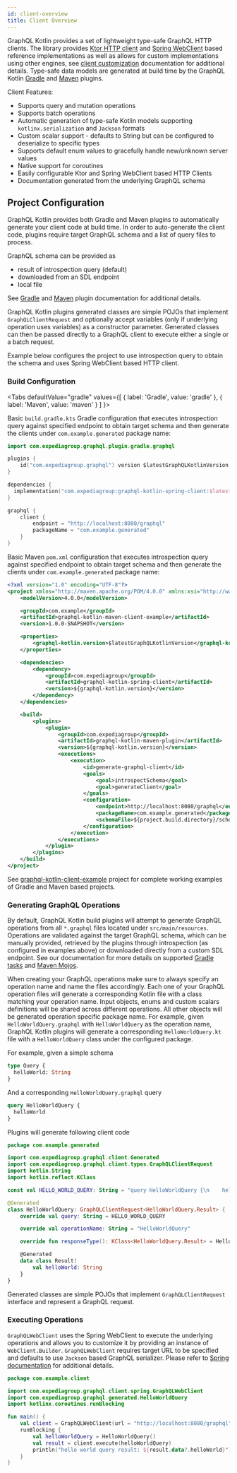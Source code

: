 ```yaml
---
id: client-overview
title: Client Overview
---
```




GraphQL Kotlin provides a set of lightweight type-safe GraphQL HTTP clients. The library provides [Ktor HTTP client](https://ktor.io/clients/index.html)
and [Spring WebClient](https://docs.spring.io/spring-boot/docs/current/reference/html/spring-boot-features.html#boot-features-webclient)
based reference implementations as well as allows for custom implementations using other engines, see [client customization](client-customization.mdx)
documentation for additional details. Type-safe data models are generated at build time by the GraphQL Kotlin [Gradle](../plugins/gradle-plugin-tasks.mdx)
and [Maven](../plugins/maven-plugin-goals.md) plugins.

Client Features:

-   Supports query and mutation operations
-   Supports batch operations
-   Automatic generation of type-safe Kotlin models supporting `kotlinx.serialization` and `Jackson` formats
-   Custom scalar support - defaults to String but can be configured to deserialize to specific types
-   Supports default enum values to gracefully handle new/unknown server values
-   Native support for coroutines
-   Easily configurable Ktor and Spring WebClient based HTTP Clients
-   Documentation generated from the underlying GraphQL schema

## Project Configuration

GraphQL Kotlin provides both Gradle and Maven plugins to automatically generate your client code at build time. In order
to auto-generate the client code, plugins require target GraphQL schema and a list of query files to process.

GraphQL schema can be provided as

-   result of introspection query (default)
-   downloaded from an SDL endpoint
-   local file

See [Gradle](https://expediagroup.github.io/graphql-kotlin/docs/plugins/gradle-plugin) and [Maven](https://expediagroup.github.io/graphql-kotlin/docs/plugins/maven-plugin)
plugin documentation for additional details.

GraphQL Kotlin plugins generated classes are simple POJOs that implement `GraphQLClientRequest` and optionally accept variables
(only if underlying operation uses variables) as a constructor parameter. Generated classes can then be passed directly
to a GraphQL client to execute either a single or a batch request.

Example below configures the project to use introspection query to obtain the schema and uses Spring WebClient based HTTP client.

### Build Configuration

<Tabs
  defaultValue="gradle"
  values={[
    { label: 'Gradle', value: 'gradle' },
    { label: 'Maven', value: 'maven' }
  ]
}>

<TabItem value="gradle">

Basic `build.gradle.kts` Gradle configuration that executes introspection query against specified endpoint to obtain target
schema and then generate the clients under `com.example.generated` package name:

```kotlin
import com.expediagroup.graphql.plugin.gradle.graphql

plugins {
    id("com.expediagroup.graphql") version $latestGraphQLKotlinVersion
}

dependencies {
  implementation("com.expediagroup:graphql-kotlin-spring-client:$latestGraphQLKotlinVersion")
}

graphql {
    client {
        endpoint = "http://localhost:8080/graphql"
        packageName = "com.example.generated"
    }
}
```

</TabItem>
<TabItem value="maven">

Basic Maven `pom.xml` configuration that executes introspection query against specified endpoint to obtain target
schema and then generate the clients under `com.example.generated` package name:

```xml
<?xml version="1.0" encoding="UTF-8"?>
<project xmlns="http://maven.apache.org/POM/4.0.0" xmlns:xsi="http://www.w3.org/2001/XMLSchema-instance" xsi:schemaLocation="http://maven.apache.org/POM/4.0.0 http://maven.apache.org/xsd/maven-4.0.0.xsd">
    <modelVersion>4.0.0</modelVersion>

    <groupId>com.example</groupId>
    <artifactId>graphql-kotlin-maven-client-example</artifactId>
    <version>1.0.0-SNAPSHOT</version>

    <properties>
        <graphql-kotlin.version>$latestGraphQLKotlinVersion</graphql-kotlin.version>
    </properties>

    <dependencies>
        <dependency>
            <groupId>com.expediagroup</groupId>
            <artifactId>graphql-kotlin-spring-client</artifactId>
            <version>${graphql-kotlin.version}</version>
        </dependency>
    </dependencies>

    <build>
        <plugins>
            <plugin>
                <groupId>com.expediagroup</groupId>
                <artifactId>graphql-kotlin-maven-plugin</artifactId>
                <version>${graphql-kotlin.version}</version>
                <executions>
                    <execution>
                        <id>generate-graphql-client</id>
                        <goals>
                            <goal>introspectSchema</goal>
                            <goal>generateClient</goal>
                        </goals>
                        <configuration>
                            <endpoint>http://localhost:8080/graphql</endpoint>
                            <packageName>com.example.generated</packageName>
                            <schemaFile>${project.build.directory}/schema.graphql</schemaFile>
                        </configuration>
                    </execution>
                </executions>
            </plugin>
        </plugins>
    </build>
</project>
```

</TabItem>
</Tabs>

See [graphql-kotlin-client-example](https://github.com/ExpediaGroup/graphql-kotlin/tree/master/examples/client) project for complete
working examples of Gradle and Maven based projects.

### Generating GraphQL Operations

By default, GraphQL Kotlin build plugins will attempt to generate GraphQL operations from all `*.graphql` files located under
`src/main/resources`. Operations are validated against the target GraphQL schema, which can be manually provided, retrieved by
the plugins through introspection (as configured in examples above) or downloaded directly from a custom SDL endpoint.
See our documentation for more details on supported [Gradle tasks](../plugins/gradle-plugin-tasks.mdx)
and [Maven Mojos](../plugins/maven-plugin-goals.md).

When creating your GraphQL operations make sure to always specify an operation name and name the files accordingly. Each
one of your GraphQL operation files will generate a corresponding Kotlin file with a class matching your operation
name. Input objects, enums and custom scalars definitions will be shared across different operations. All other objects
will be generated operation specific package name. For example, given `HelloWorldQuery.graphql` with `HelloWorldQuery` as
the operation name, GraphQL Kotlin plugins will generate a corresponding `HelloWorldQuery.kt` file with a `HelloWorldQuery`
class under the configured package.

For example, given a simple schema

```graphql
type Query {
  helloWorld: String
}
```

And a corresponding `HelloWorldQuery.graphql` query

```graphql
query HelloWorldQuery {
  helloWorld
}
```

Plugins will generate following client code

```kotlin
package com.example.generated

import com.expediagroup.graphql.client.Generated
import com.expediagroup.graphql.client.types.GraphQLClientRequest
import kotlin.String
import kotlin.reflect.KClass

const val HELLO_WORLD_QUERY: String = "query HelloWorldQuery {\n    helloWorld\n}"

@Generated
class HelloWorldQuery: GraphQLClientRequest<HelloWorldQuery.Result> {
    override val query: String = HELLO_WORLD_QUERY

    override val operationName: String = "HelloWorldQuery"

    override fun responseType(): KClass<HelloWorldQuery.Result> = HelloWorldQuery.Result::class

    @Generated
    data class Result(
        val helloWorld: String
    }
}
```

Generated classes are simple POJOs that implement `GraphQLClientRequest` interface and represent a GraphQL request.

### Executing Operations

`GraphQLWebClient` uses the Spring WebClient to execute the underlying operations and allows you to customize it by providing
an instance of `WebClient.Builder`. `GraphQLWebClient` requires target URL to be specified and defaults to use `Jackson`
based GraphQL serializer. Please refer to [Spring documentation](https://docs.spring.io/spring-framework/docs/current/reference/html/web-reactive.html#webflux-client)
for additional details.

```kotlin
package com.example.client

import com.expediagroup.graphql.client.spring.GraphQLWebClient
import com.expediagroup.graphql.generated.HelloWorldQuery
import kotlinx.coroutines.runBlocking

fun main() {
    val client = GraphQLWebClient(url = "http://localhost:8080/graphql")
    runBlocking {
        val helloWorldQuery = HelloWorldQuery()
        val result = client.execute(helloWorldQuery)
        println("hello world query result: ${result.data?.helloWorld}")
    }
}
```
